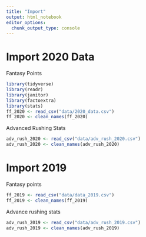 ---
title: "Import"
output: html_notebook
editor_options: 
  chunk_output_type: console
---

# Import 2020 Data

Fantasy Points

```{r}
library(tidyverse)
library(readr)
library(janitor)
library(factoextra)
library(stats)
ff_2020 <- read_csv("data/2020_data.csv")
ff_2020 <- clean_names(ff_2020)
```

Advanced Rushing Stats

```{r}
adv_rush_2020 <- read_csv("data/adv_rush_2020.csv")
adv_rush_2020 <- clean_names(adv_rush_2020)
```

# Import 2019

Fantasy points

```{r}
ff_2019 <- read_csv("data/data_2019.csv")
ff_2019 <- clean_names(ff_2019)
```

Advance rushing stats

```{r}
adv_rush_2019 <- read_csv("data/adv_rush_2019.csv")
adv_rush_2019 <- clean_names(adv_rush_2019)
```



